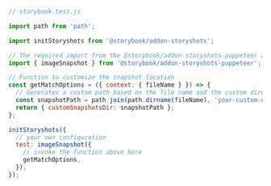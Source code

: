 ```js
// storybook.test.js

import path from 'path';

import initStoryshots from '@storybook/addon-storyshots';

// The required import from the @storybook/addon-storyshots-puppeteer addon
import { imageSnapshot } from '@storybook/addon-storyshots-puppeteer';

// Function to customize the snapshot location
const getMatchOptions = ({ context: { fileName } }) => {
  // Generates a custom path based on the file name and the custom directory.
  const snapshotPath = path.join(path.dirname(fileName), 'your-custom-directory');
  return { customSnapshotsDir: snapshotPath };
};

initStoryshots({
  // your own configuration
  test: imageSnapshot({
    // invoke the function above here
    getMatchOptions,
  }),
});
```
